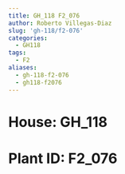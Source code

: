 ```yaml
---
title: GH_118 F2_076
author: Roberto Villegas-Diaz
slug: 'gh-118/f2-076'
categories:
  - GH118
tags:
  - F2
aliases:
  - gh-118-f2-076
  - gh118-f2076
---
```


# **House**: GH_118
# **Plant ID**: F2_076
